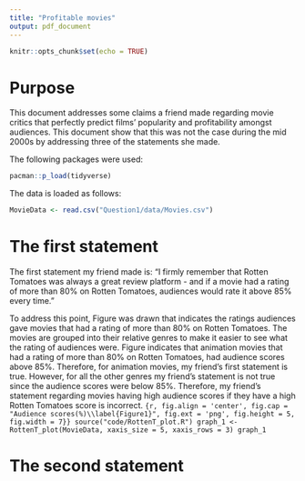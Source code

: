 ```yaml
---
title: "Profitable movies"
output: pdf_document
---
```


```r
knitr::opts_chunk$set(echo = TRUE)
```

# Purpose
This document addresses some claims a friend made regarding movie critics that perfectly predict films’ popularity and profitability amongst audiences. This document show that this was not the case during the mid 2000s by addressing three of the statements she made.

The following packages were used:
```r
pacman::p_load(tidyverse)
```

The data is loaded as follows:
```r
MovieData <- read.csv("Question1/data/Movies.csv")
```


# The first statement
The first statement my friend made is: "I firmly remember that Rotten Tomatoes was always a great review platform - and if a movie had a rating of more than 80% on Rotten Tomatoes, audiences would rate it above 85% every time."

To address this point, Figure \ref{Figure1} was drawn that indicates the ratings audiences gave movies that had a rating of more than 80% on Rotten Tomatoes. 
The movies are grouped into their relative genres to make it easier to see what the rating of audiences were. Figure \ref{Figure1} indicates that animation movies that had a rating of more than 80% on Rotten Tomatoes, had audience scores above 85%. Therefore, for animation movies, my friend's first statement is true. However, for all the other genres my friend's statement is not true since the audience scores were below 85%. Therefore, my friend's statement regarding movies having high audience scores if they have a high Rotten Tomatoes score is incorrect. 
```{r, fig.align = 'center', fig.cap = "Audience scores(%)\\label{Figure1}", fig.ext = 'png', fig.height = 5, fig.width = 7}}
source("code/RottenT_plot.R")
graph_1 <- RottenT_plot(MovieData, xaxis_size = 5, xaxis_rows = 3)
graph_1
```


# The second statement



